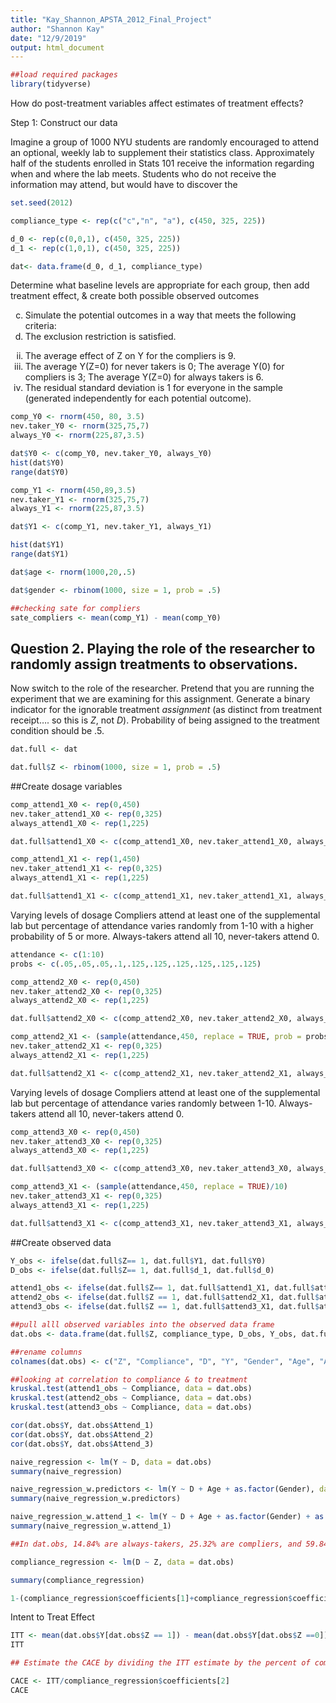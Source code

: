 ```yaml
---
title: "Kay_Shannon_APSTA_2012_Final_Project"
author: "Shannon Kay"
date: "12/9/2019"
output: html_document
---
```


```r
##load required packages
library(tidyverse)

```

How do post-treatment variables affect estimates of treatment effects? 

Step 1: Construct our data

Imagine a group of 1000 NYU students are randomly encouraged to attend an optional, weekly lab to supplement their statistics class. Approximately half of the students enrolled in Stats 101 receive the information regarding when and where the lab meets. Students who do not receive the information may attend, but would have to discover the

```r
set.seed(2012)

compliance_type <- rep(c("c","n", "a"), c(450, 325, 225))

d_0 <- rep(c(0,0,1), c(450, 325, 225))
d_1 <- rep(c(1,0,1), c(450, 325, 225))

dat<- data.frame(d_0, d_1, compliance_type)

```

Determine what baseline levels are appropriate for each group, then add treatment effect, & create both possible observed outcomes 

(c) Simulate the potential outcomes in a way that meets the following criteria:
  (i) The exclusion restriction is satisfied.
  (ii) The average effect of Z on Y for the compliers is 9.
  (iii) The average Y(Z=0) for never takers is 0; The average Y(0) for compliers is 3; The average Y(Z=0) for always takers is 6.
  (iii) The residual standard deviation is 1 for everyone in the sample (generated independently for each potential outcome).
  
```r

comp_Y0 <- rnorm(450, 80, 3.5)
nev.taker_Y0 <- rnorm(325,75,7)
always_Y0 <- rnorm(225,87,3.5)

dat$Y0 <- c(comp_Y0, nev.taker_Y0, always_Y0)
hist(dat$Y0)
range(dat$Y0)

comp_Y1 <- rnorm(450,89,3.5)
nev.taker_Y1 <- rnorm(325,75,7)
always_Y1 <- rnorm(225,87,3.5)

dat$Y1 <- c(comp_Y1, nev.taker_Y1, always_Y1)

hist(dat$Y1)
range(dat$Y1)

dat$age <- rnorm(1000,20,.5)

dat$gender <- rbinom(1000, size = 1, prob = .5)

##checking sate for compliers
sate_compliers <- mean(comp_Y1) - mean(comp_Y0)
```


## Question 2. Playing the role of the researcher to randomly assign treatments to observations.
Now switch to the role of the researcher. Pretend that you are running the experiment that we are examining for this assignment.  Generate a binary indicator for the ignorable treatment *assignment* (as distinct from treatment receipt.... so this is $Z$, not $D$).  Probability of being assigned to the treatment condition should be .5.

```r

dat.full <- dat

dat.full$Z <- rbinom(1000, size = 1, prob = .5)

```


##Create dosage variables

```r

comp_attend1_X0 <- rep(0,450)
nev.taker_attend1_X0 <- rep(0,325)
always_attend1_X0 <- rep(1,225)

dat.full$attend1_X0 <- c(comp_attend1_X0, nev.taker_attend1_X0, always_attend1_X0)

comp_attend1_X1 <- rep(1,450)
nev.taker_attend1_X1 <- rep(0,325)
always_attend1_X1 <- rep(1,225)

dat.full$attend1_X1 <- c(comp_attend1_X1, nev.taker_attend1_X1, always_attend1_X1)

```

Varying levels of dosage
Compliers attend at least one of the supplemental lab but percentage of attendance varies randomly from 1-10 with a higher probability of 5 or more.
Always-takers attend all 10, never-takers attend 0. 

```r

attendance <- c(1:10)
probs <- c(.05,.05,.05,.1,.125,.125,.125,.125,.125,.125)

comp_attend2_X0 <- rep(0,450)
nev.taker_attend2_X0 <- rep(0,325)
always_attend2_X0 <- rep(1,225)

dat.full$attend2_X0 <- c(comp_attend2_X0, nev.taker_attend2_X0, always_attend2_X0)

comp_attend2_X1 <- (sample(attendance,450, replace = TRUE, prob = probs)/10)
nev.taker_attend2_X1 <- rep(0,325)
always_attend2_X1 <- rep(1,225)

dat.full$attend2_X1 <- c(comp_attend2_X1, nev.taker_attend2_X1, always_attend2_X1)

```

Varying levels of dosage
Compliers attend at least one of the supplemental lab but percentage of attendance varies randomly between 1-10. 
Always-takers attend all 10, never-takers attend 0. 
```r

comp_attend3_X0 <- rep(0,450)
nev.taker_attend3_X0 <- rep(0,325)
always_attend3_X0 <- rep(1,225)

dat.full$attend3_X0 <- c(comp_attend3_X0, nev.taker_attend3_X0, always_attend3_X0)

comp_attend3_X1 <- (sample(attendance,450, replace = TRUE)/10)
nev.taker_attend3_X1 <- rep(0,325)
always_attend3_X1 <- rep(1,225)

dat.full$attend3_X1 <- c(comp_attend3_X1, nev.taker_attend3_X1, always_attend3_X1)

```


##Create observed data

```r

Y_obs <- ifelse(dat.full$Z== 1, dat.full$Y1, dat.full$Y0)
D_obs <- ifelse(dat.full$Z== 1, dat.full$d_1, dat.full$d_0)

attend1_obs <- ifelse(dat.full$Z== 1, dat.full$attend1_X1, dat.full$attend1_X0)
attend2_obs <- ifelse(dat.full$Z == 1, dat.full$attend2_X1, dat.full$attend2_X0)
attend3_obs <- ifelse(dat.full$Z == 1, dat.full$attend3_X1, dat.full$attend3_X0)

##pull alll observed variables into the observed data frame
dat.obs <- data.frame(dat.full$Z, compliance_type, D_obs, Y_obs, dat.full$gender, dat.full$age, attend1_obs, attend2_obs, attend3_obs)

##rename columns
colnames(dat.obs) <- c("Z", "Compliance", "D", "Y", "Gender", "Age", "Attend_1", "Attend_2", "Attend_3")

##looking at correlation to compliance & to treatment
kruskal.test(attend1_obs ~ Compliance, data = dat.obs)
kruskal.test(attend2_obs ~ Compliance, data = dat.obs)
kruskal.test(attend3_obs ~ Compliance, data = dat.obs)

cor(dat.obs$Y, dat.obs$Attend_1)
cor(dat.obs$Y, dat.obs$Attend_2)
cor(dat.obs$Y, dat.obs$Attend_3)

```


```r

naive_regression <- lm(Y ~ D, data = dat.obs)
summary(naive_regression)

naive_regression_w.predictors <- lm(Y ~ D + Age + as.factor(Gender), data = dat.obs)
summary(naive_regression_w.predictors)

naive_regression_w.attend_1 <- lm(Y ~ D + Age + as.factor(Gender) + as.factor(Attend_1), data = dat.obs)
summary(naive_regression_w.attend_1)

##In dat.obs, 14.84% are always-takers, 25.32% are compliers, and 59.84% are never-takers.-- check with slides

compliance_regression <- lm(D ~ Z, data = dat.obs)

summary(compliance_regression)

1-(compliance_regression$coefficients[1]+compliance_regression$coefficients[2])

```


Intent to Treat Effect

```r

ITT <- mean(dat.obs$Y[dat.obs$Z == 1]) - mean(dat.obs$Y[dat.obs$Z ==0])
ITT

## Estimate the CACE by dividing the ITT estimate by the percent of compliers in the sample.

CACE <- ITT/compliance_regression$coefficients[2]
CACE

```



```r




```



